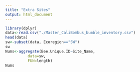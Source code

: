 ```yaml
---
title: "Extra Sites"
output: html_document
---
```


```r
library(dplyr)
data<-read.csv("./Master_CaliBombus_bumble_inventory.csv")
head(data)
sw<-subset(data, Ecoregion=="SW")
sw
Nums<-aggregate(Bee.Unique.ID~Site_Name,
          data=sw,
          FUN=length)
Nums
```
